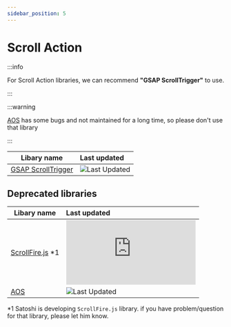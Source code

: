 ```yaml
---
sidebar_position: 5
---
```


# Scroll Action

:::info

For Scroll Action libraries, we can recommend **"GSAP ScrollTrigger"** to use.

:::

:::warning

[AOS](https://michalsnik.github.io/aos/) has some bugs and not maintained for a long time, so please don't use that library

:::

| Libary name | Last updated |
| --- | :-- |
| [GSAP ScrollTrigger](https://gsap.com/docs/v3/Plugins/ScrollTrigger/) | ![Last Updated](https://img.shields.io/github/last-commit/greensock/GSAP) |

## Deprecated libraries

| Libary name | Last updated |
| --- | :-- |
| [ScrollFire.js](https://github.com/lionheart-co-jp/ScrollFire.js) \*1 | ![Last Updated](https://img.shields.io/github/last-commit/lionheart-co-jp/ScrollFire.js) |
| [AOS](https://michalsnik.github.io/aos/) | ![Last Updated](https://img.shields.io/github/last-commit/michalsnik/aos) |

\*1 Satoshi is developing `ScrollFire.js` library. if you have problem/question for that library, please let him know.
